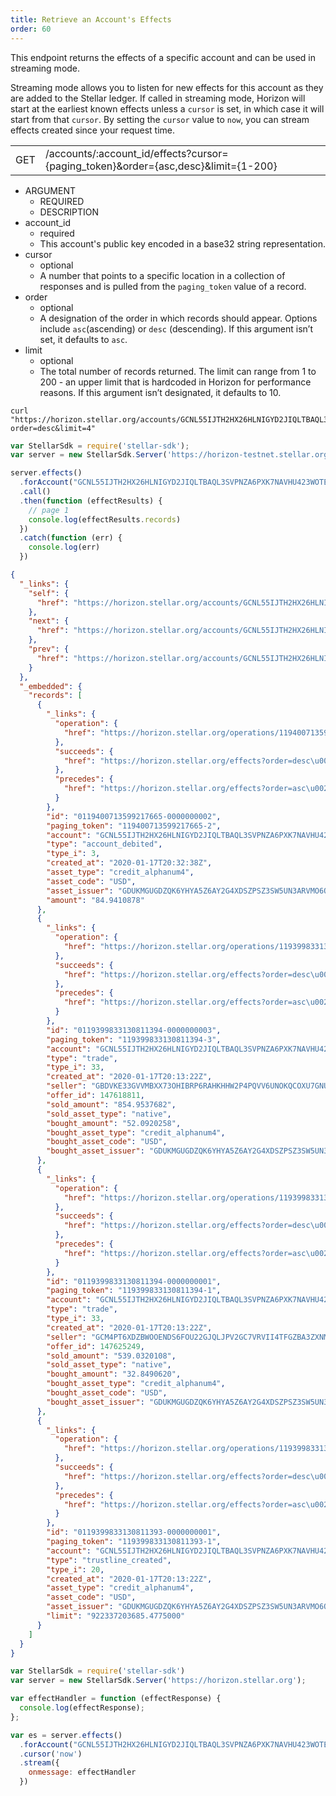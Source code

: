 ```yaml
---
title: Retrieve an Account's Effects
order: 60
---
```



This endpoint returns the effects of a specific account and can be used in streaming mode.

Streaming mode allows you to listen for new effects for this account as they are added to the Stellar ledger. If called in streaming mode, Horizon will start at the earliest known effects unless a `cursor` is set, in which case it will start from that `cursor`. By setting the `cursor` value to `now`, you can stream effects created since your request time.

<Endpoint>

|  |  |
| --- | --- |
| GET | /accounts/:account_id/effects?cursor={paging_token}&order={asc,desc}&limit={1-200} |

</Endpoint>

<NestedTable>

- ARGUMENT
  - REQUIRED
  - DESCRIPTION
- account_id
  - required
  - This account's public key encoded in a base32 string representation.
- cursor
  - optional
  - A number that points to a specific location in a collection of responses and is pulled from the `paging_token` value of a record.
- order
  - optional
  - A designation of the order in which records should appear. Options include `asc`(ascending) or `desc` (descending). If this argument isn’t set, it defaults to `asc`.
- limit
  - optional
  - The total number of records returned. The limit can range from 1 to 200 - an upper limit that is hardcoded in Horizon for performance reasons. If this argument isn’t designated, it defaults to 10.

</NestedTable>

<CodeExample title="Example Request">

```curl
curl "https://horizon.stellar.org/accounts/GCNL55IJTH2HX26HLNIGYD2JIQLTBAQL3SVPNZA6PXK7NAVHU423WOTE/effects?order=desc&limit=4"
```

```JavaScript
var StellarSdk = require('stellar-sdk');
var server = new StellarSdk.Server('https://horizon-testnet.stellar.org');

server.effects()
  .forAccount("GCNL55IJTH2HX26HLNIGYD2JIQLTBAQL3SVPNZA6PXK7NAVHU423WOTE")
  .call()
  .then(function (effectResults) {
    // page 1
    console.log(effectResults.records)
  })
  .catch(function (err) {
    console.log(err)
  })
```

</CodeExample>

<ExampleResponse title="Example Response">

```json
{
  "_links": {
    "self": {
      "href": "https://horizon.stellar.org/accounts/GCNL55IJTH2HX26HLNIGYD2JIQLTBAQL3SVPNZA6PXK7NAVHU423WOTE/effects?cursor=\u0026limit=4\u0026order=desc"
    },
    "next": {
      "href": "https://horizon.stellar.org/accounts/GCNL55IJTH2HX26HLNIGYD2JIQLTBAQL3SVPNZA6PXK7NAVHU423WOTE/effects?cursor=119399833130811393-1\u0026limit=4\u0026order=desc"
    },
    "prev": {
      "href": "https://horizon.stellar.org/accounts/GCNL55IJTH2HX26HLNIGYD2JIQLTBAQL3SVPNZA6PXK7NAVHU423WOTE/effects?cursor=119400713599217665-2\u0026limit=4\u0026order=asc"
    }
  },
  "_embedded": {
    "records": [
      {
        "_links": {
          "operation": {
            "href": "https://horizon.stellar.org/operations/119400713599217665"
          },
          "succeeds": {
            "href": "https://horizon.stellar.org/effects?order=desc\u0026cursor=119400713599217665-2"
          },
          "precedes": {
            "href": "https://horizon.stellar.org/effects?order=asc\u0026cursor=119400713599217665-2"
          }
        },
        "id": "0119400713599217665-0000000002",
        "paging_token": "119400713599217665-2",
        "account": "GCNL55IJTH2HX26HLNIGYD2JIQLTBAQL3SVPNZA6PXK7NAVHU423WOTE",
        "type": "account_debited",
        "type_i": 3,
        "created_at": "2020-01-17T20:32:38Z",
        "asset_type": "credit_alphanum4",
        "asset_code": "USD",
        "asset_issuer": "GDUKMGUGDZQK6YHYA5Z6AY2G4XDSZPSZ3SW5UN3ARVMO6QSRDWP5YLEX",
        "amount": "84.9410878"
      },
      {
        "_links": {
          "operation": {
            "href": "https://horizon.stellar.org/operations/119399833130811394"
          },
          "succeeds": {
            "href": "https://horizon.stellar.org/effects?order=desc\u0026cursor=119399833130811394-3"
          },
          "precedes": {
            "href": "https://horizon.stellar.org/effects?order=asc\u0026cursor=119399833130811394-3"
          }
        },
        "id": "0119399833130811394-0000000003",
        "paging_token": "119399833130811394-3",
        "account": "GCNL55IJTH2HX26HLNIGYD2JIQLTBAQL3SVPNZA6PXK7NAVHU423WOTE",
        "type": "trade",
        "type_i": 33,
        "created_at": "2020-01-17T20:13:22Z",
        "seller": "GBDVKE33GVVMBXX73OHIBRP6RAHKHHW2P4PQVV6UNOKQCOXU7GNUM4QI",
        "offer_id": 147618811,
        "sold_amount": "854.9537682",
        "sold_asset_type": "native",
        "bought_amount": "52.0920258",
        "bought_asset_type": "credit_alphanum4",
        "bought_asset_code": "USD",
        "bought_asset_issuer": "GDUKMGUGDZQK6YHYA5Z6AY2G4XDSZPSZ3SW5UN3ARVMO6QSRDWP5YLEX"
      },
      {
        "_links": {
          "operation": {
            "href": "https://horizon.stellar.org/operations/119399833130811394"
          },
          "succeeds": {
            "href": "https://horizon.stellar.org/effects?order=desc\u0026cursor=119399833130811394-1"
          },
          "precedes": {
            "href": "https://horizon.stellar.org/effects?order=asc\u0026cursor=119399833130811394-1"
          }
        },
        "id": "0119399833130811394-0000000001",
        "paging_token": "119399833130811394-1",
        "account": "GCNL55IJTH2HX26HLNIGYD2JIQLTBAQL3SVPNZA6PXK7NAVHU423WOTE",
        "type": "trade",
        "type_i": 33,
        "created_at": "2020-01-17T20:13:22Z",
        "seller": "GCM4PT6XDZBWOOENDS6FOU22GJQLJPV2GC7VRVII4TFGZBA3ZXNM55SV",
        "offer_id": 147625249,
        "sold_amount": "539.0320108",
        "sold_asset_type": "native",
        "bought_amount": "32.8490620",
        "bought_asset_type": "credit_alphanum4",
        "bought_asset_code": "USD",
        "bought_asset_issuer": "GDUKMGUGDZQK6YHYA5Z6AY2G4XDSZPSZ3SW5UN3ARVMO6QSRDWP5YLEX"
      },
      {
        "_links": {
          "operation": {
            "href": "https://horizon.stellar.org/operations/119399833130811393"
          },
          "succeeds": {
            "href": "https://horizon.stellar.org/effects?order=desc\u0026cursor=119399833130811393-1"
          },
          "precedes": {
            "href": "https://horizon.stellar.org/effects?order=asc\u0026cursor=119399833130811393-1"
          }
        },
        "id": "0119399833130811393-0000000001",
        "paging_token": "119399833130811393-1",
        "account": "GCNL55IJTH2HX26HLNIGYD2JIQLTBAQL3SVPNZA6PXK7NAVHU423WOTE",
        "type": "trustline_created",
        "type_i": 20,
        "created_at": "2020-01-17T20:13:22Z",
        "asset_type": "credit_alphanum4",
        "asset_code": "USD",
        "asset_issuer": "GDUKMGUGDZQK6YHYA5Z6AY2G4XDSZPSZ3SW5UN3ARVMO6QSRDWP5YLEX",
        "limit": "922337203685.4775000"
      }
    ]
  }
}
```

</ExampleResponse>

<CodeExample title="JavaScript Streaming Example">

```JavaScript
var StellarSdk = require('stellar-sdk')
var server = new StellarSdk.Server('https://horizon.stellar.org');

var effectHandler = function (effectResponse) {
  console.log(effectResponse);
};

var es = server.effects()
  .forAccount("GCNL55IJTH2HX26HLNIGYD2JIQLTBAQL3SVPNZA6PXK7NAVHU423WOTE")
  .cursor('now')
  .stream({
    onmessage: effectHandler
  })
```

</CodeExample>